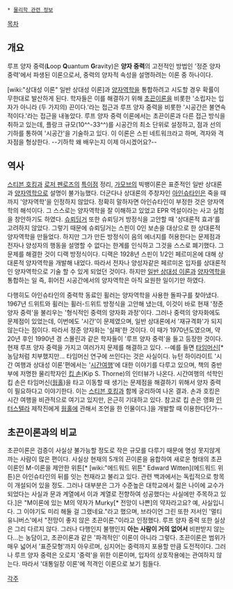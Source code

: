  * [[물리학 관련 정보]]

[[목차]]
== 개요 ==
루프 양자 중력('''L'''oop '''Q'''uantum '''G'''ravity)은 '''양자 중력'''의 고전적인 방법인 '정준 양자 중력'에서 파생된 이론으로서, 중력의 양자적 속성을 설명하려는 이론 중 하나이다.

[wiki:"상대성 이론" 일반 상대성 이론]과 [[양자역학]]을 통합하려고 시도할 경우 확률이 무한대로 발산하게 된다. 학자들은 이를 해결하기 위해 [[초끈이론]]을 비롯한 '소립자는 입자가 아니라 (두 가지의) 끈이다.'라는 접근과 루프 양자 중력을 비롯한 '시공간은 불연속적이다.'라는 접근을 내놓았다. 루프 양자 중력 이론에서는 초끈이론과 다른 접근 방식을 취하고 있는데, 플랑크 규모(10^^-33^^)를 시공간의 최소 단위로 설정하고, 점과 선의 기하를 통하여 '시공간'을 기술하고 있다. 이 이론은 스핀 네트워크라고 하며, 격자와 격자점을 형상한다. --기하학 왜 배우는지 이제 아시겠어요?--

== 역사 ==
[[스티븐 호킹]]과 [[로저 펜로즈]]의 [[특이점]] 정리, [[가모브]]의 빅뱅이론은 표준적인 일반 상대론과 [[양자역학]]으로 설명이 불가능했다. 더군다나 상대론의 주창자인 [[아인슈타인]]은 죽을 때까지 '양자역학'을 인정하지 않았다. 정확히 말하자면 아인슈타인이 부정한 것은 양자역학의 해석이다. 그 스스로는 양자역학을 잘 이해하고 있었고 EPR 역설이라는 사고 실험을 창안하기도 하였다. [[슈뢰딩거]] 또한 슈뢰딩거 방정식을 고안할 때 '상대론적 효과'를 고려하지 않았다. 그렇기 때문에 슈뢰딩거는 스핀이 0인 보손을 대상으로 한 상대론적 양자역학을 만들었다. 하지만 그가 만든 방정식이 음의 에너지를 허용한다는 문제점과 전자나 양성자의 행동을 설명할 수 없다는 한계를 인식하고 그것을 스스로 폐기했다. 그 문제를 해결한 것이 디랙 방정식이다. 디랙은 1928년 스핀이 1/2인 페르미온에 대해 상대론적 양자역학을 개발해 내었다. 따라서 전자나 양성자같은 페르미온 입자를 상대론적인 양자역학으로 기술 할 수 있게 되었던 것이다. 하지만 [[일반 상대성 이론]]과 [[양자역학]]을 통합하는 일 즉, 휘어진 시공간에서의 양자역학은 아직 요원한 일이기만 하였다.
 
다행히도 아인슈타인의 중력학 동료인 휠러는 양자역학을 사용한 돌파구를 찾아냈다. 1967년 드위트와 휠러는 휠러-드위트 방정식을 고안해 냈는데, 이것이 바로 현재 '정준 양자 중력'을 불리우는 '형식적인 중력의 양자화 과정'이다. 그러나 중력의 양자화에도 문제점이 있었는데, 이번에도 '시간'이 문제였으며, 일반 상대론에서 '재규격화'가 되지 않는다는 점이다. 따라서 정준 양자화는 '실패'한 것이다. 이 때가 1970년도였으며, 약 20년 후인 1990년 경 스몰린과 같은 학자들이 '루프 양자 중력'을 들고 등장한 것이다. 현재 루프 양자 중력을 가지고 여러가지 문제를 해결하고 있다. --예를 들면 [[타임머신]][* 농담처럼 치부했지만... 타임머신 연구에 쓰인다는 것은 사실이다. 뉴턴 하이라이트 '시간 여행과 상대성 이론'편에서는 '[[시간여행]]'에 대한 이야기를 다루고 있으며, 책의 중반부에 저명한 물리학자인 [[킵 손]](Kip S. Thorne)의 인터뷰가 나온다. 시간여행의 석학인 킵 손은 타임머신([[웜홀]])을 타고 이동할 때 생기는 문제점을 해결하기 위해서 양자 중력이 필요하다고 이야기한다. 이는 [[스티븐 호킹]]과 함께 궁리하여 나온 결과. 손과 호킹은 시간 여행을 비관적으로 여기고 있지만, 은근히 기대하고 있다. 참고로 킵 손은 영화 [[인터스텔라]] 제작진에게 [[웜홀]]에 관해서 조언을 한 인물이다.]을 개발할 때 이용한다던가--

== 초끈이론과의 비교 ==
초끈이론은 검증이 사실상 불가능할 정도로 작은 규모를 다루기 때문에 명성 못지않게 까는 사람이 많은 편이다. 사실상 현재의 5개의 끈이론을 융합하여 새로운 형태의 초끈이론인 M-이론을 제안한 위튼[* [wiki:"에드워드 위튼" Edward Witten](에드워드 위튼)은 아인슈타인의 뒤를 잇는 천재라고 불리고 있다. 관련 백과에서는 독립적으로 항목이 개설되어 있을 정도. 그러나 대부분은 그가 수준높은 대학교에서 젊은 나이에 교수가 되었다는 사실과 문과 계열에서 이과 계열로 전향하여 성공했다는 사실에만 주목하고 있다.]은 "M이론에 있는 M의 약자가 Murky[* 전망이 나쁜]의 약자라고요? 예, 사실입니다. 그 이야기도 미리 해둘 걸 그랬네요."라고 했으며, 브라이언 그린 또한 저서인 '멀티 유니버스'에서 "전망이 좋지 않은 초끈이론."이라고 인정했다. 루프 양자 중력 또한 실상은 그리 다르지 않다. 그러나 다행인지 불행인지 '''아는 사람이 거의 없어서''' 비판받지 않는다...는 농담이고, 초끈이론과 같은 '파격적인' 이론이 아니라 그렇다. 초끈이론은 범위가 매우 넓어서 '표준모형'까지 아우르며, 심지어는 중력까지 포용할 만큼 도전적이다. 그러나 루프 양자 중력은 오로지 '중력'을 위한 이론이며, 입자의 상호작용에는 관여하지 않는다. 따라서 '대통일장 이론'에 적격인 이론으로 보기 힘들다.

[[각주]]
